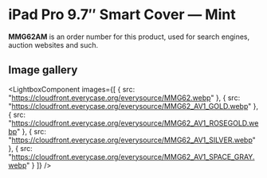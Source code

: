 
# iPad Pro 9.7″ Smart Cover — Mint

<Callout type='info' emoji='👉🏻'>**MMG62AM** is an order number for this product, used for search engines, auction websites and such.</Callout>

## Image gallery

<LightboxComponent
    images={[
      {
        src: "https://cloudfront.everycase.org/everysource/MMG62.webp"
      },
      {
        src: "https://cloudfront.everycase.org/everysource/MMG62_AV1_GOLD.webp"
      },
      {
        src: "https://cloudfront.everycase.org/everysource/MMG62_AV1_ROSEGOLD.webp"
      },
      {
        src: "https://cloudfront.everycase.org/everysource/MMG62_AV1_SILVER.webp"
      },
      {
        src: "https://cloudfront.everycase.org/everysource/MMG62_AV1_SPACE_GRAY.webp"
      }
    ]}
  />
